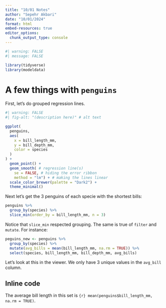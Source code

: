 ```yaml
---
title: "10/01 Notes"
author: "Sepehr Akbari"
date: "10/01/2024"
format: html
embed-resources: true
editor_options: 
  chunk_output_type: console
---
```


```r
#| warning: FALSE
#| message: FALSE

library(tidyverse)
library(modeldata)
```

# A few things with `penguins`

First, let's do grouped regression lines.

```r
#| warning: FALSE
#| fig-alt: "(description here)" # alt text

ggplot(
  penguins,
  aes(
    x = bill_length_mm,
    y = bill_depth_mm,
    color = species
  )
) +
  geom_point() +
  geom_smooth( # regression line(s)
    se = FALSE, # hiding the error ribbon
    method = "lm") + # making the lines linear
  scale_color_brewer(palette = "Dark2") +
  theme_minimal()
```

Next let's get the 3 penguins of each specie with the shortest bills:

```r
penguins %>%
  group_by(species) %>%
  slice_min(order_by = bill_length_mm, n = 3)
```

Notice that `slice_min` respected grouping. The same is true of `filter` and `mutate`. For instance:

```r
peguins_new <- penguins %>%
  group_by(species) %>%
  mutate(avg_bills = mean(bill_length_mm, na.rm = TRUE)) %>% 
  select(species, bill_length_mm, bill_depth_mm, avg_bills)
```

Let's look at this in the viewer. We only have 3 unique values in the `avg_bill` column.

## Inline code

The average bill length in this set is `{r} mean(penguins$bill_length_mm, na.rm = TRUE)`.








